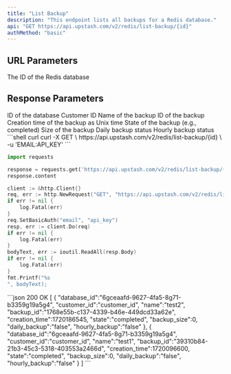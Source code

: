 ```yaml
---
title: "List Backup"
description: "This endpoint lists all backups for a Redis database."
api: "GET https://api.upstash.com/v2/redis/list-backup/{id}"
authMethod: "basic"
---
```


## URL Parameters

<ParamField path="id" type="string" required>
  The ID of the Redis database
</ParamField>

## Response Parameters

<ResponseField name="database_id" type="string">
  ID of the database
</ResponseField>
<ResponseField name="customer_id" type="string">
  Customer ID
</ResponseField>
<ResponseField name="name" type="string">
  Name of the backup
</ResponseField>
<ResponseField name="backup_id" type="string">
  ID of the backup
</ResponseField>
<ResponseField name="creation_time" type="int">
  Creation time of the backup as Unix time
</ResponseField>
<ResponseField name="state" type="string">
  State of the backup (e.g., completed)
</ResponseField>
<ResponseField name="backup_size" type="int">
  Size of the backup
</ResponseField>
<ResponseField name="daily_backup" type="boolean">
  Daily backup status
</ResponseField>
<ResponseField name="hourly_backup" type="boolean">
  Hourly backup status
</ResponseField>

<RequestExample>
```shell curl
curl -X GET \
  https://api.upstash.com/v2/redis/list-backup/{id} \
  -u 'EMAIL:API_KEY'
```

```python Python
import requests

response = requests.get('https://api.upstash.com/v2/redis/list-backup/{id}', auth=('EMAIL', 'API_KEY'))
response.content
```

```go Go
client := &http.Client{}
req, err := http.NewRequest("GET", "https://api.upstash.com/v2/redis/list-backup/{id}", nil)
if err != nil {
    log.Fatal(err)
}
req.SetBasicAuth("email", "api_key")
resp, err := client.Do(req)
if err != nil {
    log.Fatal(err)
}
bodyText, err := ioutil.ReadAll(resp.Body)
if err != nil {
    log.Fatal(err)
}
fmt.Printf("%s
", bodyText);
```
</RequestExample>

<ResponseExample>
```json 200 OK
[
  {
    "database_id":"6gceaafd-9627-4fa5-8g71-b3359g19a5g4",
    "customer_id":"customer_id",
    "name":"test2",
    "backup_id":"1768e55b-c137-4339-b46e-449dcd33a62e",
    "creation_time":1720186545,
    "state":"completed",
    "backup_size":0,
    "daily_backup":"false",
    "hourly_backup":"false"
  },
  {
    "database_id":"6gceaafd-9627-4fa5-8g71-b3359g19a5g4",
    "customer_id":"customer_id",
    "name":"test1",
    "backup_id":"39310b84-21b3-45c3-5318-403553a2466d",
    "creation_time":1720096600,
    "state":"completed",
    "backup_size":0,
    "daily_backup":"false",
    "hourly_backup":"false"
  }
]
```
</ResponseExample>
